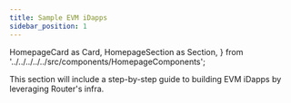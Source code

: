 ```yaml
---
title: Sample EVM iDapps
sidebar_position: 1
---
```


  HomepageCard as Card,
  HomepageSection as Section,
} from '../../../../../src/components/HomepageComponents';

This section will include a step-by-step guide to building EVM iDapps by leveraging Router's infra.


  <Section>
  <Card
  title="Cross-chain Ping Pong"
  description="Create a ping pong iDapp which can send message from one chain to another along with receiving an acknowledgement of the message."
  to="ping-pong"
  />
  <Card
  title="Cross-chain NFT (ERC-1155)"
  description="Create cross-chain NFTs which can move across multiple chains."
  to="cross-chain-nft"
  />
  </Section>
